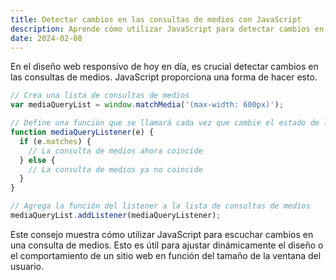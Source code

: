 ```yaml
---
title: Detectar cambios en las consultas de medios con JavaScript
description: Aprende cómo utilizar JavaScript para detectar cambios en las consultas de medios, una habilidad esencial para crear diseños web responsivos.
date: 2024-02-08
---
```


En el diseño web responsivo de hoy en día, es crucial detectar cambios en las consultas de medios. JavaScript proporciona una forma de hacer esto.

```javascript
// Crea una lista de consultas de medios
var mediaQueryList = window.matchMedia('(max-width: 600px)');

// Define una función que se llamará cada vez que cambie el estado de la consulta de medios
function mediaQueryListener(e) {
  if (e.matches) {
    // La consulta de medios ahora coincide
  } else {
    // La consulta de medios ya no coincide
  }
}

// Agrega la función del listener a la lista de consultas de medios
mediaQueryList.addListener(mediaQueryListener);
```

Este consejo muestra cómo utilizar JavaScript para escuchar cambios en una consulta de medios. Esto es útil para ajustar dinámicamente el diseño o el comportamiento de un sitio web en función del tamaño de la ventana del usuario.